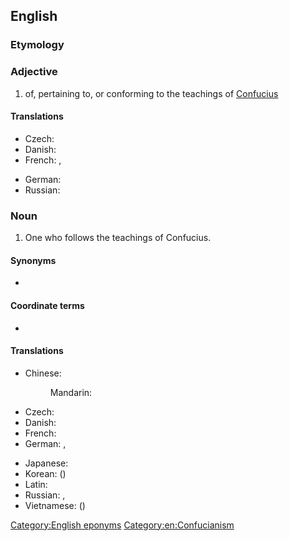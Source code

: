 ==English==

===Etymology===
{{suffix|Confucius|ian|lang=en}}

===Adjective===
{{en-adj}}

# of, pertaining to, or conforming to the teachings of [[Confucius]]

====Translations====
{{trans-top|of, pertaining to, or conforming to the teachings of Confucius}}
* Czech: {{t|cs|konfuciánský}}
* Danish: {{t|da|konfuciansk}}
* French: {{t+|fr|confucéen}}, {{t+|fr|confucien}}
{{trans-mid}}
* German: {{t+|de|konfuzianisch}}
* Russian: {{t+|ru|конфуциа́нский}}
{{trans-bottom}}

===Noun===
{{en-noun}}

# One who follows the teachings of Confucius.

====Synonyms====
* {{l|en|Confucianist}}

====Coordinate terms====
* {{list:religionists/en}}

====Translations====
{{trans-top|one who follows the teachings of Confucius}}
* Chinese:
*: Mandarin: {{t+|cmn|儒家|tr=rújiā|sc=Hani}}
* Czech: {{t|cs|konfucián|m}}
* Danish: {{t|da|konfucianer|c}}
* French: {{t+|fr|confucianiste|m|f}}
* German: {{t|de|Konfuzianer|m}}, {{t|de|Konfuzianerin|f}}
{{trans-mid}}
* Japanese: {{t|ja|儒家|tr=じゅか, juka|sc=Jpan}}
* Korean: {{t+|ko|유가|sc=Kore}} ({{t+|ko|儒家|sc=Kore}})
* Latin: {{t|la|Confucianus|m}}
* Russian: {{t+|ru|конфуциа́нец|m}}, {{t|ru|конфуциа́нка|f}}
* Vietnamese: {{t+|vi|nho gia}} ({{t+|vi|儒家}})
{{trans-bottom}}

[[Category:English eponyms]]
[[Category:en:Confucianism]]